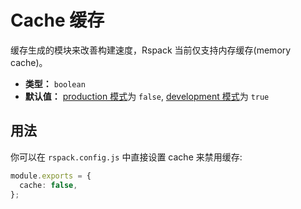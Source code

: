 # Cache 缓存

缓存生成的模块来改善构建速度，Rspack 当前仅支持内存缓存(memory cache)。

- **类型：** `boolean`
- **默认值：** [production 模式](config/mode#production)为 `false`, [development 模式](config/mode#development)为 `true`

## 用法

你可以在 `rspack.config.js` 中直接设置 cache 来禁用缓存:

```ts title="rspack.config.js"
module.exports = {
  cache: false,
};
```
